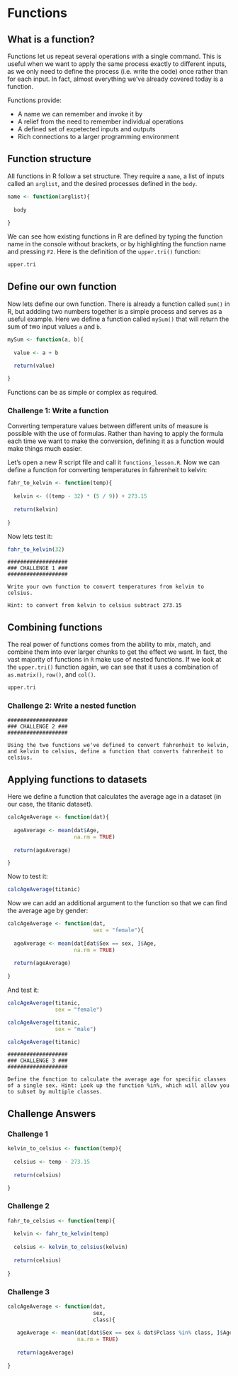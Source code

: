 # Functions

## What is a function?

Functions let us repeat several operations with a single command. This is useful when we want to apply the same process exactly to different inputs, as we only need to define the process (i.e. write the code) once rather than for each input. In fact, almost everything we've already covered today is a function.

Functions provide:

*  A name we can remember and invoke it by
*  A relief from the need to remember individual operations
*  A defined set of expetected inputs and outputs
*  Rich connections to a larger programming environment

## Function structure

All functions in R follow a set structure. They require a `name`, a list of inputs called an `arglist`, and the desired processes defined in the `body`.

```r
name <- function(arglist){
  
  body
  
}
```

We can see how existing functions in R are defined by typing the function name in the console without brackets, or by highlighting the function name and pressing `F2`. Here is the definition of the `upper.tri()` function:

```r
upper.tri
```

## Define our own function

Now lets define our own function. There is already a function called `sum()` in R, but addding two numbers together is a simple process and serves as a useful example. Here we define a function called `mySum()` that will return the sum of two input values `a` and `b`.

```r
mySum <- function(a, b){
  
  value <- a + b
  
  return(value)

}
```

Functions can be as simple or complex as required.

### Challenge 1: Write a function

Converting temperature values between different units of measure is possible with the use of formulas. Rather than having to apply the formula each time we want to make the conversion, defining it as a function would make things much easier.

Let's open a new R script file and call it `functions_lesson.R`. Now we can define a function for converting temperatures in fahrenheit to kelvin:

```r
fahr_to_kelvin <- function(temp){
  
  kelvin <- ((temp - 32) * (5 / 9)) + 273.15
  
  return(kelvin)
  
}
```

Now lets test it:

```r
fahr_to_kelvin(32)
```

```{}
###################
### CHALLENGE 1 ###
###################

Write your own function to convert temperatures from kelvin to celsius.

Hint: to convert from kelvin to celsius subtract 273.15
```

## Combining functions

The real power of functions comes from the ability to mix, match, and combine them into ever larger chunks to get the effect we want. In fact, the vast majority of functions in `R` make use of nested functions. If we look at the `upper.tri()` function again, we can see that it uses a combination of `as.matrix()`, `row()`, and `col()`.

```r
upper.tri
```

### Challenge 2: Write a nested function

```{}
###################
### CHALLENGE 2 ###
###################

Using the two functions we've defined to convert fahrenheit to kelvin, and kelvin to celsius, define a function that converts fahrenheit to celsius.
```

## Applying functions to datasets

Here we define a function that calculates the average age in a dataset (in our case, the titanic dataset).

```r
calcAgeAverage <- function(dat){
  
  ageAverage <- mean(dat$Age, 
                     na.rm = TRUE)
  
  return(ageAverage)

}
```

Now to test it:

```r
calcAgeAverage(titanic)
```

Now we can add an additional argument to the function so that we can find the average age by gender:

```r
calcAgeAverage <- function(dat, 
                           sex = "female"){
  
  ageAverage <- mean(dat[dat$Sex == sex, ]$Age, 
                     na.rm = TRUE)
  
  return(ageAverage)
  
}
```

And test it:

```r
calcAgeAverage(titanic, 
               sex = "female")

calcAgeAverage(titanic, 
               sex = "male")

calcAgeAverage(titanic)
```

```{}
###################
### CHALLENGE 3 ###
###################

Define the function to calculate the average age for specific classes of a single sex. Hint: Look up the function %in%, which will allow you to subset by multiple classes.

```

## Challenge Answers

### Challenge 1

```r
kelvin_to_celsius <- function(temp){
  
  celsius <- temp - 273.15
  
  return(celsius)

}
```

### Challenge 2

```r
fahr_to_celsius <- function(temp){
  
  kelvin <- fahr_to_kelvin(temp)
  
  celsius <- kelvin_to_celsius(kelvin)
  
  return(celsius)
  
}
```

### Challenge 3

```r
calcAgeAverage <- function(dat, 
                           sex, 
                           class){
  
   ageAverage <- mean(dat[dat$Sex == sex & dat$Pclass %in% class, ]$Age, 
                      na.rm = TRUE)
   
   return(ageAverage)
   
}
```
